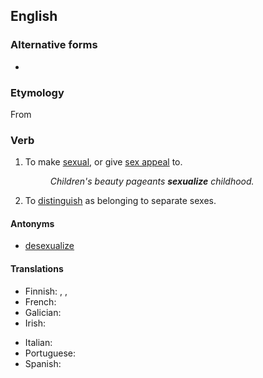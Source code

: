 ==English==

===Alternative forms===
* {{l|en|sexualise}} {{qualifier|chiefly {{l|en|British}}}}

===Etymology===
From {{suffix|en|sexual|ize}}

===Verb===
{{en-verb}}

# {{lb|en|transitive}} To make [[sexual]], or give [[sex appeal]] to.
#: ''Children's beauty pageants '''sexualize''' childhood.''
# {{lb|en|biology|transitive}} To [[distinguish]] as belonging to separate sexes.

====Antonyms====
* [[desexualize]]

====Translations====
{{trans-top|to make sexual}}
* Finnish: {{t+|fi|seksualisoida}}, {{t|fi|seksuaalistaa}}, {{t|fi|sukupuolistaa}}
* French: {{t+|fr|sexualiser}}
* Galician: {{t|gl|sexualizar}}
* Irish: {{t|ga|gnéasaigh}}
{{trans-mid}}
* Italian: {{t+|it|sessualizzare}}
* Portuguese: {{t+|pt|sexualizar}}
* Spanish: {{t+|es|sexualizar}}
{{trans-bottom}}